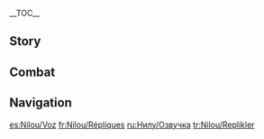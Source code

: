 {{CharacterTabs}}
{{LanguageTabs}}
__TOC__
==Story==
{{VO/Story
|character               = Nilou

<!-- Hello -->
|vo_01_01_title          = Hello
|vo_01_01_file           = VO_{language}{character} Hello.ogg
|vo_01_01_tx             = Hello, I'm Nilou from [[Zubayr Theater]]. We have one dance scheduled for today, and it's about to start — keep your eyes peeled!
|vo_01_01_mention        = 

<!-- Chats -->
|vo_02_01_title          = Chat: Practice
|vo_02_01_file           = VO_{language}{character} Chat - Practice.ogg
|vo_02_01_tx             = First get into position like this, then move like that... Yep, that's it.
|vo_02_01_mention        = 
|vo_02_02_title          = Chat: Sleepiness
|vo_02_02_file           = VO_{language}{character} Chat - Sleepiness.ogg
|vo_02_02_tx             = Take a deep breath, as if you're about to blow up a huge balloon. Exhale all your sleepiness into it, and then, poof — it's now flying away!
|vo_02_02_mention        = 
|vo_02_03_title          = Chat: Rest
|vo_02_03_file           = VO_{language}{character} Chat - Rest.ogg
|vo_02_03_tx             = Relaxing days like this are nice... Let's take it easy.

<!-- Weather -->
|vo_03_01_title          = When It Rains
|vo_03_01_file           = VO_{language}{character} When It Rains.ogg
|vo_03_01_tx             = The weather and our moods are the same — they can both get gloomy. It's all right, though, because the sky will become even brighter after the rain.
|vo_03_01_mention        = 
|vo_03_02_title          = When Thunder Strikes
|vo_03_02_file           = VO_{language}{character} When Thunder Strikes.ogg
|vo_03_02_tx             = Thunder is kinda scary. Are you afraid of it? If so, I can share a nifty method to help with that.
|vo_03_02_mention        = 
|vo_03_03_title          = When It Snows
|vo_03_03_file           = VO_{language}{character} When It Snows.ogg
|vo_03_03_tx             = Huh? Wow, it's snowing. You can really hear the snow falling. Add in the swirling snowflakes, and it feels like the spirit of nature is dancing.
|vo_03_03_mention        = 
|vo_03_04_title          = When the Sun Is Out
|vo_03_04_file           = VO_{language}{character} When the Sun Is Out.ogg
|vo_03_04_tx             = Sunny days are so warm and cozy... *yawn* They make me sleepy...
|vo_03_04_mention        = 
|vo_03_05_title          = When the Wind Is Blowing
|vo_03_05_file           = VO_{language}{character} When the Wind Is Blowing.ogg
|vo_03_05_tx             = Are you all right? Watch out for sandstorms.
|vo_03_05_mention        = 

<!-- Greetings -->
|vo_04_01_title          = Good Morning
|vo_04_01_file           = VO_{language}{character} Good Morning.ogg
|vo_04_01_tx             = Good morning! Huh, why are you staring at me? ...M—My hair's sticking up? Ahh, don't look! I'll go fix it right now.
|vo_04_01_mention        = 
|vo_04_02_title          = Good Afternoon
|vo_04_02_file           = VO_{language}{character} Good Afternoon.ogg
|vo_04_02_tx             = Uhh... Mmm... Should I eat some baked goods, or should I get something with rice? Or maybe... I can have some hummus instead?
|vo_04_02_mention        = 
|vo_04_03_title          = Good Evening
|vo_04_03_friendship     = 4
|vo_04_03_file           = VO_{language}{character} Good Evening.ogg
|vo_04_03_tx             = Good evening! I have a performance at Zubayr Theater tonight. Want some tickets?
|vo_04_03_mention        = 
|vo_04_04_title          = Good Night
|vo_04_04_file           = VO_{language}{character} Good Night.ogg
|vo_04_04_tx             = Remember, let out all your frustrations before bedtime for a better night's rest. If you want, I'm more than happy to be your audience.
|vo_04_04_mention        = 

<!-- About -->
|vo_05_01_title          = About {name}:  Body Language
|vo_05_01_file           = VO_{language}{character} About {character} - Body Language.ogg
|vo_05_01_tx             = Sometimes, you can convey more with dance than words. If you don't know what to say, then just dance.
|vo_05_01_mention        = 
|vo_05_02_title          = About {name}: Dance and Wisdom
|vo_05_02_friendship     = 4
|vo_05_02_file           = VO_{language}{character} About {character} - Dance and Wisdom.ogg
|vo_05_02_tx             = You need an extreme amount of talent to pursue knowledge and wisdom. Many people throw their entire lives into it, only to end up burned out and depressed... Dance isn't like that. You don't have to understand what you're seeing to enjoy watching it. If I can use my movements to demonstrate the beauty and meaning of dance, then I'm happy.
|vo_05_02_mention        = 

<!-- About Us -->
|vo_06_01_title          = About Us: Dealing with Anger
|vo_06_01_file           = VO_{language}{character} About Us - Dealing with Anger.ogg
|vo_06_01_tx             = Are you sulking? That's no good — c'mon, follow my lead. First, use your right hand to draw a biiig circle in front of you. Then, use both hands to take all those negative feelings off your chest and into the circle. Next, push it away as hard as you can! So? Feeling better now?
|vo_06_01_mention        = 
|vo_06_02_title          = About Us: Going on Adventures
|vo_06_02_friendship     = 4
|vo_06_02_file           = VO_{language}{character} About Us - Going on Adventures.ogg
|vo_06_02_tx             = I've never left [[Sumeru City]], but... I want to go on adventures with you. Going to new places will be fine as long as I can adjust... Umm, quick question: [[Inazuma]]'s beaches won't have huge sandworms that'll suddenly jump out at us, right?
|vo_06_02_mention        = 

<!-- Miscellany I -->
|vo_07_01_title          = About the [[Vision]]
|vo_07_01_friendship     = 4
|vo_07_01_file           = VO_{language}{character} About the Vision.ogg
|vo_07_01_tx             = I received my Vision when I debuted on stage. If even the goddess was willing to watch my performance, then that must mean she had acknowledged the beauty of human-made art.
|vo_07_01_mention        = 
|vo_07_02_title          = Something to Share
|vo_07_02_file           = VO_{language}{character} Something to Share.ogg
|vo_07_02_tx             = It's normal for hard work to produce no results. For example, no matter how hard I try, I can never understand the Rtawahists' teachings. When you're stuck, shake up your mind, flip your brain around, and change the direction you're going in.
|vo_07_02_mention        = 
|vo_07_03_title          = Interesting Things: Dance of the Crystalflies
|vo_07_03_file           = VO_{language}{character} Interesting Things - Dance of the Crystalflies.ogg
|vo_07_03_tx             = [[Crystalflies]] come in all sorts of colors. They're so pretty that you can't not be curious. When you quietly reach out to one, it instantly steps into an elegant and nimble dance, and flies away from you. Hehe, if I could fly, I'd take dance lessons from them.
|vo_07_03_mention        = 
|vo_07_04_title          = Interesting Things: Padisarahs
|vo_07_04_file           = VO_{language}{character} Interesting Things - Padisarahs.ogg
|vo_07_04_tx             = When the [[Goddess of Flowers]] danced, real [[Padisarah]]s would bloom underneath her feet. That sounds like such a beautiful scene. I'd love to see it.
|vo_07_04_mention        = Goddess of Flowers

<!-- About Teammates -->
|vo_08_01_title          = About [[Cyno]]
|vo_08_01_friendship     = 4
|vo_08_01_file           = VO_{language}{character} About Cyno.ogg
|vo_08_01_tx             = I don't really like interacting with people from the Akademiya because they don't view the arts too kindly. I often wonder what they do when they're bored... Huh, Cyno plays [[Genius Invokation TCG]]? I can't believe it...
|vo_08_01_mention        = Cyno
|vo_08_02_title          = About [[Tighnari]]
|vo_08_02_friendship     = 4
|vo_08_02_file           = VO_{language}{character} About Tighnari.ogg
|vo_08_02_tx             = I hear he's a really talented botanist. He must be good at telling apart mushrooms. At least, he would never have to worry about eating a poisonous one... I'm so jealous.
|vo_08_02_mention        = Tighnari
|vo_08_03_title          = About [[Collei]]
|vo_08_03_friendship     = 4
|vo_08_03_file           = VO_{language}{character} About Collei.ogg
|vo_08_03_tx             = She sometimes comes to watch my performances. She's a really hard-working Trainee Forest Ranger. One time, she warned me about getting lost. What did she mean by that? It's not like I've gotten lost before...
|vo_08_03_mention        = Collei
|vo_08_04_title          = About [[Kaveh]]
|vo_08_04_friendship     = 4
|vo_08_04_file           = VO_{language}{character} About Kaveh.ogg
|vo_08_04_tx             = I heard he was the one who built the magnificent [[Palace of Alcazarzaray]]. He must have had a wonderful time making such a masterpiece, like when I'm in the middle of dance practice. Just thinking about dancing for everyone gives me so much happiness and motivation.
|vo_08_04_mention        = Kaveh
|vo_08_05_title          = About [[Dehya]]
|vo_08_05_friendship     = 4
|vo_08_05_file           = VO_{language}{character} About Dehya.ogg
|vo_08_05_tx             = It's hard to believe that so many things have happened recently... I wanted to pick out a good present for Dehya and Dunyarzad, but I just can't make up my mind. Everyone at the Grand Bazaar has given me many suggestions, but if I took them all, it'd be too much... What should I do...
|vo_08_05_mention        = Dehya,Dunyarzad
|vo_08_06_title          = About [[Dori]]
|vo_08_06_friendship     = 4
|vo_08_06_file           = VO_{language}{character} About Dori.ogg
|vo_08_06_tx             = The big-spending merchant Dori has watched me dance before. I remember that she talked with [[Sheikh Zubayr|Mr. Zubayr]] once, and then never came back. Did something happen? ...Huh? She wanted me to go on tour around Teyvat? No way, Mr. Zubayr definitely would've refused for me! ...Ahh, please tell me he has...
|vo_08_06_mention        = Dori,Sheikh Zubayr
|vo_08_07_title          = About [[Lesser Lord Kusanali]]
|vo_08_07_friendship     = 4
|vo_08_07_file           = VO_{language}{character} About Lesser Lord Kusanali.ogg
|vo_08_07_tx             = The people of the Great Bazaar love Lesser Lord Kusanali. I'd love to hear her thoughts on my Dance of Sabzeruz... Oh, no, no, forget it... If she were in the audience, I'd get stage fright...
|vo_08_07_mention        = Lesser Lord Kusanali

<!-- More About -->
|vo_09_01_title          = More About {name}: I
|vo_09_01_file           = VO_{language}{character} More About {character} - 01.ogg
|vo_09_01_tx             = Aaagh! Sorry, I'm trying to decide what to eat, and I got lost in thought. Hee-hee, do you need help with anything?
|vo_09_01_mention        = 
|vo_09_02_title          = More About {name}: II
|vo_09_02_friendship     = 3
|vo_09_02_file           = VO_{language}{character} More About {character} - 02.ogg
|vo_09_02_tx             = My teacher taught me everything there is to know about dance, but she said that the most important thing is putting feeling into your movements. Only then can you move your audience and convey emotion. To express beauty, I must first become the embodiment of beauty.
|vo_09_02_mention        = 
|vo_09_03_title          = More About {name}: III
|vo_09_03_friendship     = 4
|vo_09_03_file           = VO_{language}{character} More About {character} - 03.ogg
|vo_09_03_tx             = Sometimes, I receive letters from showgoers who say that my dancing has cheered them up. I always share this kind of happy news with everyone at Zubayr Theater. Even though I'm the one the audience sees on the stage, it's because of everyone's collective efforts that I can stand up there in the first place.
|vo_09_03_mention        = 
|vo_09_04_title          = More About {name}: IV
|vo_09_04_friendship     = 5
|vo_09_04_file           = VO_{language}{character} More About {character} - 04.ogg
|vo_09_04_tx             = The Grand Bazaar occasionally hosts other kinds of performances, such as juggling showcases. I've tried juggling before, but I always end up catching the balls with my head... Mr. Zubayr and everyone else just laughed at me. They probably thought I had really good hand-eye coordination. Hee-hee, I've been exposed.
|vo_09_04_mention        = Sheikh Zubayr
|vo_09_05_title          = More About {name}: V
|vo_09_05_friendship     = 6
|vo_09_05_file           = VO_{language}{character} More About {character} - 05.ogg
|vo_09_05_tx             = Someone once told me that I was like a shining oasis that restored life and happiness to others with its warmth. That was nice of them to say, and I was happy to hear it, but... what I want to show people is much more than that. After spending so much time with you, though, I finally understand how it feels to have someone care for and look after you. Now... Now, I feel like that comparison is a far better one for you.
|vo_09_05_mention        = 

<!-- Miscellany II -->
|vo_10_01_title          = {name}'s Hobbies
|vo_10_01_file           = VO_{language}{character} Hobbies.ogg
|vo_10_01_tx             = "My life is dance," or "dance is my life"... Which phrase is the better way to describe it? Agh, I'm no good at logical things like this. Anyway, I'll just keep on dancing. I want to use my performances to show the beauty of art to more people.
|vo_10_01_mention        = 
|vo_10_02_title          = {name}'s Troubles
|vo_10_02_file           = VO_{language}{character} Troubles.ogg
|vo_10_02_tx             = I still can't tell poisonous mushrooms apart from non-poisonous ones... Apparently, color doesn't mean much — poisonous mushrooms can be bright or dull. Mmm, I feel like I understand, but I also don't...
|vo_10_02_mention        = 
|vo_10_03_title          = Favorite Food
|vo_10_03_file           = VO_{language}{character} Favorite Food.ogg
|vo_10_03_tx             = Sweets always make you feel better! Most people in Sumeru love them. Wanna try some? I'll get some for you!
|vo_10_03_mention        = 
|vo_10_04_title          = Least Favorite Food
|vo_10_04_file           = VO_{language}{character} Least Favorite Food.ogg
|vo_10_04_tx             = I have a hard time eating mushrooms, mostly because I'm scared... Not the type of scared that makes you want to run away, though! When I was little, I once ate a poisonous mushroom and was bedridden for days... If you want to eat any of Sumeru's mushroom dishes, please make sure to check that the ingredients are all edible!
|vo_10_04_mention        = 

<!-- Receiving a Gift -->
|vo_11_01_title          = Receiving a Gift: I
|vo_11_01_file           = VO_{language}{character} Receiving a Gift - 01.ogg
|vo_11_01_tx             = This must be what it feels like to have flavors dancing on your tongue... How wonderful!
|vo_11_02_title          = Receiving a Gift: II
|vo_11_02_file           = VO_{language}{character} Receiving a Gift - 02.ogg
|vo_11_02_tx             = Thank you. You must have put a lot of love and effort into this dish, just like I put so much of me into my dance practice.
|vo_11_03_title          = Receiving a Gift: III
|vo_11_03_file           = VO_{language}{character} Receiving a Gift - 03.ogg
|vo_11_03_tx             = Sorry, my appetite's been a bit off lately. Please don't take offense.

<!-- Birthday -->
|vo_12_01_title          = Birthday
|vo_12_01_file           = VO_{language}{character} Birthday.ogg
|vo_12_01_tx             = Umm... Happy birthday! I learned a new dance, and I want to show it to you. Uh, am I nervous? *sigh* You saw right through me. It's because... I wanted to incorporate my feelings into the moves, but then the choreography just got more and more difficult... Anyway, I just wish that your life will always be full of wonder and happiness.
|vo_12_01_mention        = 

<!-- Feelings About Ascension -->
|vo_13_01_title          = Feelings About Ascension: Intro
|vo_13_01_ascension      = 1
|vo_13_01_file           = VO_{language}{character} Feelings About Ascension - 01.ogg
|vo_13_01_tx             = Huh? What's this feeling...?
|vo_13_02_title          = Feelings About Ascension: Building Up
|vo_13_02_ascension      = 2
|vo_13_02_file           = VO_{language}{character} Feelings About Ascension - 02.ogg
|vo_13_02_tx             = I'm done warming up. I can do even better now!
|vo_13_03_title          = Feelings About Ascension: Climax
|vo_13_03_ascension      = 4
|vo_13_03_file           = VO_{language}{character} Feelings About Ascension - 03.ogg
|vo_13_03_tx             = I feel like I'm lying down on the back of a massive Anemo Slime. Ahh, it's so light and comfy~
|vo_13_04_title          = Feelings About Ascension: Conclusion
|vo_13_04_ascension      = 6
|vo_13_04_file           = VO_{language}{character} Feelings About Ascension - 04.ogg
|vo_13_04_tx             = I really like being with you. I don't know why, but it feels like a butterfly is trying to burst out of my chest... Anyway, how about I show a new dance to you?
}}

==Combat==
{{Combat VO
|character           = Nilou

<!-- Elemental Skill -->
|skill_1_tx          = Here!
|skill_2_tx          = Positions!
|skill_3_tx          = With all my strength!

<!-- Elemental Burst -->
|burst_1_tx          = Dance with the waves!
|burst_2_tx          = All eyes on me!
|burst_3_tx          = This dance is for you.

<!-- Sprint Start -->
|sprint-s_1_file     = Sprint Start 01,Sprint Start 02,Sprint Start 03

<!-- Deploying Wind Glider -->
|glider_1_file       = Deploying Wind Glider 01,Deploying Wind Glider 02,Deploying Wind Glider 03

<!-- Opening Treasure Chest -->
|chest_1_file        = Opening Treasure Chest 01
|chest_1_tx          = For you~
|chest_2_tx          = Let me help you pack this up.
|chest_3_tx          = Wow, what a lovely surprise!

<!-- Low HP -->
|low-hp_1_file       = Low HP 01
|low-hp_1_tx         = Ah, don't worry about me...
|low-hp_2_tx         = How troublesome...
|low-hp_3_tx         = Deep breaths...

<!-- Ally Low HP -->
|ally-low-hp_1_tx    = Don't worry, I'm here.
|ally-low-hp_2_tx    = I'll stand in for you!

<!-- Fallen -->
|fallen_1_file       = Fallen 01
|fallen_1_tx         = It's time for the curtain... to fall...
|fallen_2_tx         = The show... can't go on...
|fallen_3_tx         = Beauty... Don't leave me...

<!-- Light Hit Taken -->
|hit-l_1_file        = Light Hit Taken 01,Light Hit Taken 02,Light Hit Taken 03,Light Hit Taken 04,Light Hit Taken 05,Light Hit Taken 06

<!-- Heavy Hit Taken -->
|hit-h_1_file        = Heavy Hit Taken 01
|hit-h_1_tx          = Ah, I gotta keep my balance...
|hit-h_2_file        = Heavy Hit Taken 02
|hit-h_2_tx          = That... hurt a little.
|hit-h_3_file        = Heavy Hit Taken 03,Heavy Hit Taken 04,Heavy Hit Taken 05,Heavy Hit Taken 06

<!-- Joining Party-->
|join_1_file         = Joining Party 01
|join_1_tx           = Where are we dancing today?
|join_2_tx           = Anything I can help you with?
|join_3_tx           = ...Oh, you're calling for me? Coming!

<!-- Character Idles -->
|idle_1_file         = Standby 02

<!-- Light Attack -->
|atk-l_1_file        = Light Attack 01,Light Attack 02,Light Attack 03,Light Attack 04,Light Attack 05,Light Attack 06,Light Attack 07

<!-- Mid Attack -->
|atk-m_1_file        = Mid Attack 01,Mid Attack 02,Mid Attack 03

<!-- Heavy Attack -->
|atk-h_1_file        = Heavy Attack 01,Heavy Attack 02,Heavy Attack 03

<!-- Climbing -->
|climb_1_file        = Climbing 01,Climbing 02,Climbing 03,Climbing 04,Climbing 05

<!-- Climbing Breath -->
|climb-b_1_file      = Climbing Breath 01,Climbing Breath 02,Climbing Breath 03

<!-- Jumping -->
|jump_1_file         = Jumping 01,Jumping 02,Jumping 03,Jumping 04,Jumping 05
}}

==Navigation==
{{Character Navbox|type=playable|link type=vo}}

[[es:Nilou/Voz]]
[[fr:Nilou/Répliques]]
[[ru:Нилу/Озвучка]]
[[tr:Nilou/Replikler]]